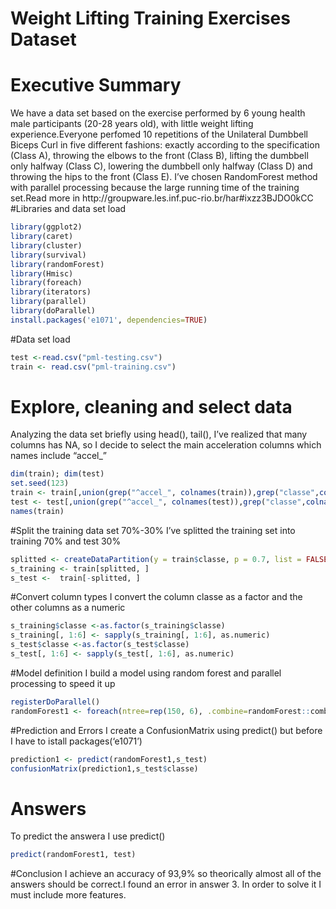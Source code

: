 # Weight Lifting Training Exercises Dataset
# Executive Summary
We have a data set based on the exercise performed by 6 young health male participants (20-28 years old), with little weight lifting experience.Everyone perfomed 10 repetitions of the Unilateral Dumbbell Biceps Curl in five different fashions: exactly according to the specification (Class A), throwing the elbows to the front (Class B), lifting the dumbbell only halfway (Class C), lowering the dumbbell only halfway (Class D) and throwing the hips to the front (Class E).
I've chosen RandomForest method with parallel processing because the large running time of the training set.Read more in http://groupware.les.inf.puc-rio.br/har#ixzz3BJDO0kCC
#Libraries and data set load
```r
library(ggplot2)
library(caret)
library(cluster)
library(survival)
library(randomForest)
library(Hmisc)
library(foreach)
library(iterators)
library(parallel)
library(doParallel)
install.packages('e1071', dependencies=TRUE)
```
#Data set load
```r
test <-read.csv("pml-testing.csv")
train <- read.csv("pml-training.csv")
```
# Explore, cleaning and select data
Analyzing the data set briefly using head(), tail(), I've realized that many columns has NA, so I decide to select the main acceleration columns which names include "accel_"
```r
dim(train); dim(test)
set.seed(123)
train <- train[,union(grep("^accel_", colnames(train)),grep("classe",colnames(train)) )] 
test <- test[,union(grep("^accel_", colnames(test)),grep("classe",colnames(test)) )] 
names(train)
```
#Split the training data set 70%-30%
I've splitted the training set into training 70%  and test 30%
```r
splitted <- createDataPartition(y = train$classe, p = 0.7, list = FALSE)
s_training <- train[splitted, ]
s_test <-  train[-splitted, ]
```
#Convert column types
I convert the column classe as a factor and the other columns as a numeric
```r
s_training$classe <-as.factor(s_training$classe)
s_training[, 1:6] <- sapply(s_training[, 1:6], as.numeric)
s_test$classe <-as.factor(s_test$classe)
s_test[, 1:6] <- sapply(s_test[, 1:6], as.numeric)
```
#Model definition
I build a model using random forest and parallel processing to speed it up
```r
registerDoParallel()
randomForest1 <- foreach(ntree=rep(150, 6), .combine=randomForest::combine, .packages='randomForest') %dopar% {randomForest(x=sample1[,1:12], y=sample1$classe, ntree=ntree)}
```
#Prediction and Errors
I create a ConfusionMatrix using predict() but before I have to istall packages('e1071')
```r
prediction1 <- predict(randomForest1,s_test)
confusionMatrix(prediction1,s_test$classe)
```
# Answers
To predict the answera I use predict() 
```r
predict(randomForest1, test)
```
#Conclusion
I achieve an accuracy of 93,9% so theorically almost all of the answers should be correct.I found an error in answer 3. In order to solve it I must include more features.